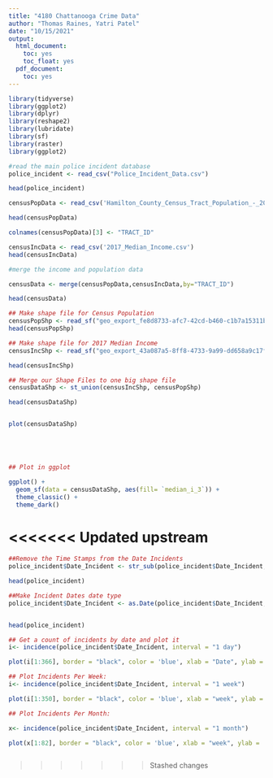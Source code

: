 ```yaml
---
title: "4180 Chattanooga Crime Data"
author: "Thomas Raines, Yatri Patel"
date: "10/15/2021"
output:
  html_document:
    toc: yes
    toc_float: yes
  pdf_document:
    toc: yes
---
```


```r
library(tidyverse)
library(ggplot2)
library(dplyr)
library(reshape2)
library(lubridate)
library(sf)
library(raster)
library(ggplot2)


```



```r
#read the main police incident database
police_incident <- read_csv("Police_Incident_Data.csv")

head(police_incident)
```




```r
censusPopData <- read_csv('Hamilton_County_Census_Tract_Population_-_2018_ACS_Five_Year.csv')

head(censusPopData)

colnames(censusPopData)[3] <- "TRACT_ID"
```

```r
censusIncData <- read_csv('2017_Median_Income.csv')
head(censusIncData)
```

```r
#merge the income and population data

censusData <- merge(censusPopData,censusIncData,by="TRACT_ID")

head(censusData)


```


```r
## Make shape file for Census Population
censusPopShp <- read_sf("geo_export_fe8d8733-afc7-42cd-b460-c1b7a15311bb.shp")
head(censusPopShp)
```


```r
## Make shape file for 2017 Median Income
censusIncShp <- read_sf("geo_export_43a087a5-8ff8-4733-9a99-dd658a9c17f4.shp")

head(censusIncShp)
```


```r
## Merge our Shape Files to one big shape file
censusDataShp <- st_union(censusIncShp, censusPopShp)

head(censusDataShp)


plot(censusDataShp)






```


```r
## Plot in ggplot

ggplot() +
  geom_sf(data = censusDataShp, aes(fill= `median_i_3`)) +
  theme_classic() +
  theme_dark()


```

<<<<<<< Updated upstream
=======

```r
##Remove the Time Stamps from the Date Incidents
police_incident$Date_Incident <- str_sub(police_incident$Date_Incident, 1, nchar(police_incident$Date_Incident)-12)

head(police_incident)
```



```r
##Make Incident Dates date type
police_incident$Date_Incident <- as.Date(police_incident$Date_Incident, format = "%m/%d/%Y")


head(police_incident)
```

```r
## Get a count of incidents by date and plot it
i<- incidence(police_incident$Date_Incident, interval = "1 day")

plot(i[1:366], border = "black", color = 'blue', xlab = "Date", ylab = 'Number of incidents' )

```
```r
## Plot Incidents Per Week:
i<- incidence(police_incident$Date_Incident, interval = "1 week")

plot(i[1:350], border = "black", color = 'blue', xlab = "week", ylab = 'Number of incidents' )
```    


```r
## Plot Incidents Per Month:

x<- incidence(police_incident$Date_Incident, interval = "1 month")

plot(x[1:82], border = "black", color = 'blue', xlab = "week", ylab = 'Number of incidents' )



```    

>>>>>>> Stashed changes
